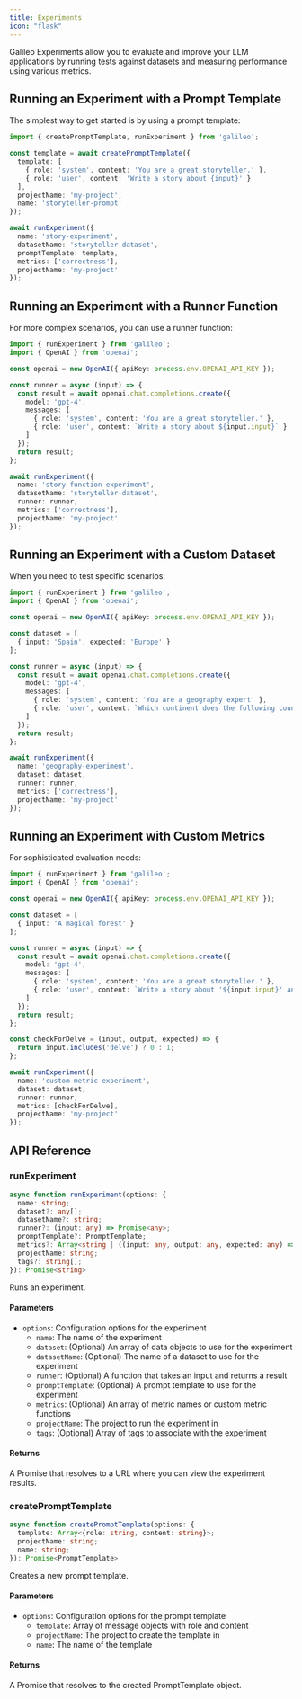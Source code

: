 ```yaml
---
title: Experiments
icon: "flask"
---
```


Galileo Experiments allow you to evaluate and improve your LLM applications by running tests against datasets and measuring performance using various metrics.

## Running an Experiment with a Prompt Template

The simplest way to get started is by using a prompt template:

```typescript
import { createPromptTemplate, runExperiment } from 'galileo';

const template = await createPromptTemplate({
  template: [
    { role: 'system', content: 'You are a great storyteller.' },
    { role: 'user', content: 'Write a story about {input}' }
  ],
  projectName: 'my-project',
  name: 'storyteller-prompt'
});

await runExperiment({
  name: 'story-experiment',
  datasetName: 'storyteller-dataset',
  promptTemplate: template,
  metrics: ['correctness'],
  projectName: 'my-project'
});
```

## Running an Experiment with a Runner Function

For more complex scenarios, you can use a runner function:

```typescript
import { runExperiment } from 'galileo';
import { OpenAI } from 'openai';

const openai = new OpenAI({ apiKey: process.env.OPENAI_API_KEY });

const runner = async (input) => {
  const result = await openai.chat.completions.create({
    model: 'gpt-4',
    messages: [
      { role: 'system', content: 'You are a great storyteller.' },
      { role: 'user', content: `Write a story about ${input.input}` }
    ]
  });
  return result;
};

await runExperiment({
  name: 'story-function-experiment',
  datasetName: 'storyteller-dataset',
  runner: runner,
  metrics: ['correctness'],
  projectName: 'my-project'
});
```

## Running an Experiment with a Custom Dataset

When you need to test specific scenarios:

```typescript
import { runExperiment } from 'galileo';
import { OpenAI } from 'openai';

const openai = new OpenAI({ apiKey: process.env.OPENAI_API_KEY });

const dataset = [
  { input: 'Spain', expected: 'Europe' }
];

const runner = async (input) => {
  const result = await openai.chat.completions.create({
    model: 'gpt-4',
    messages: [
      { role: 'system', content: 'You are a geography expert' },
      { role: 'user', content: `Which continent does the following country belong to: ${input.input}` }
    ]
  });
  return result;
};

await runExperiment({
  name: 'geography-experiment',
  dataset: dataset,
  runner: runner,
  metrics: ['correctness'],
  projectName: 'my-project'
});
```

## Running an Experiment with Custom Metrics

For sophisticated evaluation needs:

```typescript
import { runExperiment } from 'galileo';
import { OpenAI } from 'openai';

const openai = new OpenAI({ apiKey: process.env.OPENAI_API_KEY });

const dataset = [
  { input: 'A magical forest' }
];

const runner = async (input) => {
  const result = await openai.chat.completions.create({
    model: 'gpt-4',
    messages: [
      { role: 'system', content: 'You are a great storyteller.' },
      { role: 'user', content: `Write a story about '${input.input}' and make it sound like a human wrote it.` }
    ]
  });
  return result;
};

const checkForDelve = (input, output, expected) => {
  return input.includes('delve') ? 0 : 1;
};

await runExperiment({
  name: 'custom-metric-experiment',
  dataset: dataset,
  runner: runner,
  metrics: [checkForDelve],
  projectName: 'my-project'
});
```

## API Reference

### runExperiment

```typescript
async function runExperiment(options: {
  name: string;
  dataset?: any[];
  datasetName?: string;
  runner?: (input: any) => Promise<any>;
  promptTemplate?: PromptTemplate;
  metrics?: Array<string | ((input: any, output: any, expected: any) => number)>;
  projectName: string;
  tags?: string[];
}): Promise<string>
```

Runs an experiment.

#### Parameters

- `options`: Configuration options for the experiment
  - `name`: The name of the experiment
  - `dataset`: (Optional) An array of data objects to use for the experiment
  - `datasetName`: (Optional) The name of a dataset to use for the experiment
  - `runner`: (Optional) A function that takes an input and returns a result
  - `promptTemplate`: (Optional) A prompt template to use for the experiment
  - `metrics`: (Optional) An array of metric names or custom metric functions
  - `projectName`: The project to run the experiment in
  - `tags`: (Optional) Array of tags to associate with the experiment

#### Returns

A Promise that resolves to a URL where you can view the experiment results.

### createPromptTemplate

```typescript
async function createPromptTemplate(options: {
  template: Array<{role: string, content: string}>;
  projectName: string;
  name: string;
}): Promise<PromptTemplate>
```

Creates a new prompt template.

#### Parameters

- `options`: Configuration options for the prompt template
  - `template`: Array of message objects with role and content
  - `projectName`: The project to create the template in
  - `name`: The name of the template

#### Returns

A Promise that resolves to the created PromptTemplate object. 